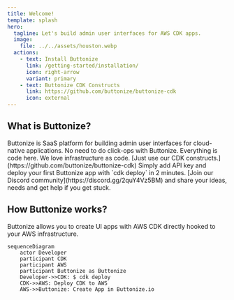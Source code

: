 ```yaml
---
title: Welcome!
template: splash
hero:
  tagline: Let's build admin user interfaces for AWS CDK apps.
  image:
    file: ../../assets/houston.webp
  actions:
    - text: Install Buttonize
      link: /getting-started/installation/
      icon: right-arrow
      variant: primary
    - text: Buttonize CDK Constructs
      link: https://github.com/buttonize/buttonize-cdk
      icon: external
---
```



## What is Buttonize?

<CardGrid stagger>
	<Card title="Internal tooling platform" icon="rocket">
		Buttonize is SaaS platform for building admin user interfaces for
		cloud-native applications.
	</Card>
	<Card title="Built for engieneers" icon="laptop">
		No need to do click-ops with Buttonize. Everything is code here. We love
		infrastructure as code.
	</Card>
	<Card title="Plug-and-play" icon="approve-check-circle">
		[Just use our CDK constructs.](https://github.com/buttonize/buttonize-cdk)
		Simply add API key and deploy your first Buttonize app with `cdk deploy` in
		2 minutes.
	</Card>
	<Card title="Community" icon="discord">
		[Join our Discord community](https://discord.gg/2quY4Vz5BM) and share your
		ideas, needs and get help if you get stuck.
	</Card>
</CardGrid>

## How Buttonize works?

Buttonize allows you to create UI apps with AWS CDK directly hooked to your AWS infrastructure.

<div className="w-3/4 mermaid-center m-auto" >

```mermaid
sequenceDiagram
    actor Developer
    participant CDK
    participant AWS
    participant Buttonize as Buttonize
    Developer->>CDK: $ cdk deploy
    CDK->>AWS: Deploy CDK to AWS
    AWS->>Buttonize: Create App in Buttonize.io
```

</div>
